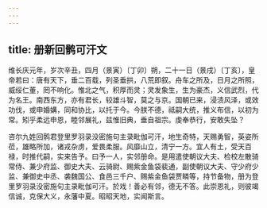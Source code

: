 ```yaml
---
---
---
```

title: 册新回鹘可汗文
---



维长庆元年，岁次辛丑，四月（景寅）〔丁卯〕朔，二十一日（景戌）〔丁亥〕，皇帝若曰：唐有天下，垂二百载，列圣垂拱，八荒即叙。舟车之所及，日月之所照，威绥仁董，罔不响化。惟北之气，积厚而灵；灵发象生，生为豪杰，义信武烈，代为名王。南西东方，亦有君长，较雄斗智，莫之与京。国朝已来，浸渍风泽，或效功伐，或申婚媾，同和协比，以托于今。今朕不德，祗嗣大统，推义布信，以初为常。矧乎柔远申恩，睦邻展礼，兹惟旧典，垂自祖宗。虔奉恭行，安敢失坠？

咨尔九姓回鹘君登里罗羽录没密施句主录毗伽可汗，地生奇特，天赐勇智，英姿所莅，雄略所加，诸戎杂虏，爱畏柔服。风靡山立，清宁一方。宜人有土，受天百禄，时推代嗣，实来告予。曰予一人，实邻册命。是用遣使朝议大夫、检校左散骑常侍、兼少府监、御史大夫、云骑尉、赐紫金鱼袋裴通，副使朝议大夫、守少府少监、兼御史中丞、袭魏国公、食邑三千户、赐紫金鱼袋贾疄等，持节备物，册为登里罗羽录没密施句主录毗伽可汗。於戏！善必有邻，德无不答。此崇恩礼，则彼竭信诚，克保大义，永藩中夏。昭昭天地，实闻斯言。